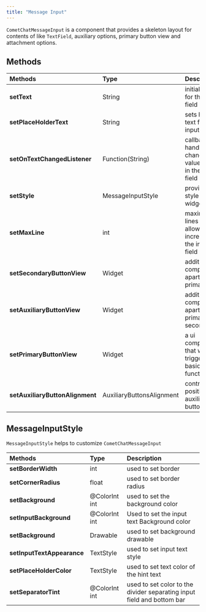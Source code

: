 ```yaml
---
title: "Message Input"
---
```


`CometChatMessageInput` is a component that provides a skeleton layout for contents of like `TextField`, auxiliary options, primary button view and attachment options.

## Methods

| Methods                         | Type                      | Description                                                   |
| :------------------------------- | :------------------------- | :------------------------------------------------------------- |
| **setText**                     | String                    | initial text for the input field                              |
| **setPlaceHolderText**          | String                    | sets hint text for the input field                            |
| **setOnTextChangedListener**    | Function(String)          | callback to handle change in value of text in the input field |
| **setStyle**                    | MessageInputStyle         | provides style to this widget                                 |
| **setMaxLine**                  | int                       | maximum lines allowed to increase in the input field          |
| **setSecondaryButtonView**      | Widget                    | additional ui component apart from primary                    |
| **setAuxiliaryButtonView**      | Widget                    | additional ui component apart from primary and secondary      |
| **setPrimaryButtonView**        | Widget                    | a ui component that would trigger basic functionality         |
| **setAuxiliaryButtonAlignment** | AuxiliaryButtonsAlignment | controls position auxiliary button view                       |

## MessageInputStyle

`MessageInputStyle` helps to customize `CometChatMessageInput`

| Methods                    | Type          | Description                                                            |
| :-------------------------- | :------------- | :---------------------------------------------------------------------- |
| **setBorderWidth**         | int           | used to set border                                                     |
| **setCornerRadius**        | float         | used to set border radius                                              |
| **setBackground**          | @ColorInt int | used to set the background color                                       |
| **setInputBackground**     | @ColorInt int | Used to set the input text Background color                            |
| **setBackground**          | Drawable      | used to set background drawable                                        |
| **setInputTextAppearance** | TextStyle     | used to set input text style                                           |
| **setPlaceHolderColor**    | TextStyle     | used to set text color of the hint text                                |
| **setSeparatorTint**       | @ColorInt int | used to set color to the divider separating input field and bottom bar |
